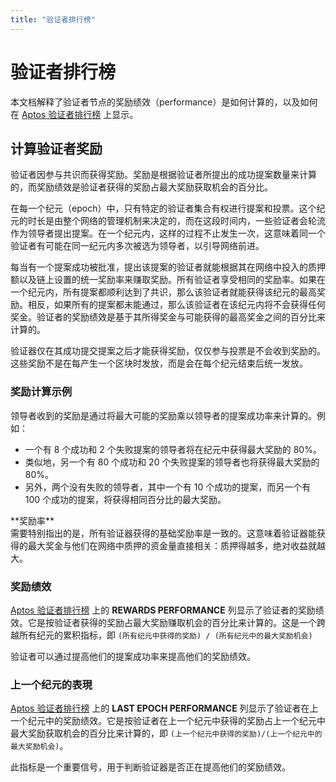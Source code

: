 ```yaml
---
title: "验证者排行榜"
---
```



# 验证者排行榜

本文档解释了验证者节点的奖励绩效（performance）是如何计算的，以及如何在 [Aptos 验证者排行榜](https://explorer.aptoslabs.com/validators/all?network=mainnet) 上显示。

## 计算验证者奖励

验证者因参与共识而获得奖励。奖励是根据验证者所提出的成功提案数量来计算的，而奖励绩效是验证者获得的奖励占最大奖励获取机会的百分比。

在每一个纪元（epoch）中，只有特定的验证者集合有权进行提案和投票。这个纪元的时长是由整个网络的管理机制来决定的，而在这段时间内，一些验证者会轮流作为领导者提出提案。在一个纪元内，这样的过程不止发生一次，这意味着同一个验证者有可能在同一纪元内多次被选为领导者，以引导网络前进。

每当有一个提案成功被批准，提出该提案的验证者就能根据其在网络中投入的质押额以及链上设置的统一奖励率来赚取奖励。所有验证者享受相同的奖励率。如果在一个纪元内，所有提案都顺利达到了共识，那么该验证者就能获得该纪元的最高奖励。相反，如果所有的提案都未能通过，那么该验证者在该纪元内将不会获得任何奖金。验证者的奖励绩效是基于其所得奖金与可能获得的最高奖金之间的百分比来计算的。

验证器仅在其成功提交提案之后才能获得奖励，仅仅参与投票是不会收到奖励的。这些奖励不是在每产生一个区块时发放，而是会在每个纪元结束后统一发放。

### 奖励计算示例

领导者收到的奖励是通过将最大可能的奖励乘以领导者的提案成功率来计算的。例如：

- 一个有 8 个成功和 2 个失败提案的领导者将在纪元中获得最大奖励的 80%。
- 类似地，另一个有 80 个成功和 20 个失败提案的领导者也将获得最大奖励的 80%。
- 另外，两个没有失败的领导者，其中一个有 10 个成功的提案，而另一个有 100 个成功的提案，将获得相同百分比的最大奖励。

<Callout type="info">
**奖励率**<br />
需要特别指出的是，所有验证器获得的基础奖励率是一致的。这意味着验证器能获得的最大奖金与他们在网络中质押的资金量直接相关：质押得越多，绝对收益就越大。
</Callout>

### 奖励绩效

[Aptos 验证者排行榜](https://explorer.aptoslabs.com/validators/all?network=mainnet) 上的 **REWARDS PERFORMANCE** 列显示了验证者的奖励绩效。它是按验证者获得的奖励占最大奖励赚取机会的百分比来计算的。这是一个跨越所有纪元的累积指标，即 `(所有纪元中获得的奖励) / (所有纪元中的最大奖励机会)`

验证者可以通过提高他们的提案成功率来提高他们的奖励绩效。

### 上一个纪元的表現

[Aptos 验证者排行榜](https://explorer.aptoslabs.com/validators/all?network=mainnet) 上的 **LAST EPOCH PERFORMANCE** 列显示了验证者在上一个纪元中的奖励绩效。它是按验证者在上一个纪元中获得的奖励占上一个纪元中最大奖励获取机会的百分比来计算的，即 `(上一个纪元中获得的奖励)/(上一个纪元中的最大奖励机会)`。

此指标是一个重要信号，用于判断验证器是否正在提高他们的奖励绩效。
